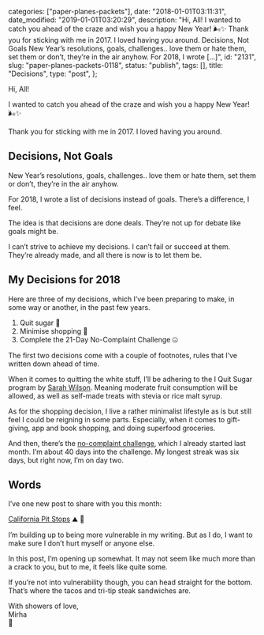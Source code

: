 
  categories: ["paper-planes-packets"],
  date: "2018-01-01T03:11:31",
  date_modified: "2019-01-01T03:20:29",
  description:
    "Hi, All! I wanted to catch you ahead of the craze and wish you a happy New Year! 🌬✨ Thank you for sticking with me in 2017. I loved having you around. Decisions, Not Goals New Year’s resolutions, goals, challenges.. love them or hate them, set them or don’t, they’re in the air anyhow. For 2018, I wrote […]",
  id: "2131",
  slug: "paper-planes-packets-0118",
  status: "publish",
  tags: [],
  title: "Decisions",
  type: "post",
};


Hi, All!

I wanted to catch you ahead of the craze and wish you a happy New Year! 🌬✨

Thank you for sticking with me in 2017. I loved having you around.

## Decisions, Not Goals

New Year’s resolutions, goals, challenges.. love them or hate them, set them or don’t, they’re in the air anyhow.

For 2018, I wrote a list of decisions instead of goals. There’s a difference, I feel.

The idea is that decisions are done deals. They’re not up for debate like goals might be.

I can’t strive to achieve my decisions. I can’t fail or succeed at them. They’re already made, and all there is now is to let them be.

## My Decisions for 2018

Here are three of my decisions, which I’ve been preparing to make, in some way or another, in the past few years.

1. Quit sugar 🍭
2. Minimise shopping 🛒
3. Complete the 21-Day No-Complaint Challenge 🤐

The first two decisions come with a couple of footnotes, rules that I’ve written down ahead of time.

When it comes to quitting the white stuff, I’ll be adhering to the I Quit Sugar program by [Sarah Wilson](http://www.sarahwilson.com). Meaning moderate fruit consumption will be allowed, as well as self-made treats with stevia or rice malt syrup.

As for the shopping decision, I live a rather minimalist lifestyle as is but still feel I could be reigning in some parts. Especially, when it comes to gift-giving, app and book shopping, and doing superfood groceries.

And then, there’s the [no-complaint challenge](http://a.co/3LwCO7Z), which I already started last month. I’m about 40 days into the challenge. My longest streak was six days, but right now, I’m on day two.

## Words

I’ve one new post to share with you this month:

[California Pit Stops](/posts/california-pit-stops) ⛰ 🚗

I’m building up to being more vulnerable in my writing. But as I do, I want to make sure I don’t hurt myself or anyone else.

In this post, I’m opening up somewhat. It may not seem like much more than a crack to you, but to me, it feels like quite some.

If you’re not into vulnerability though, you can head straight for the bottom. That’s where the tacos and tri-tip steak sandwiches are.

With showers of love,\
Mirha\
🎈
